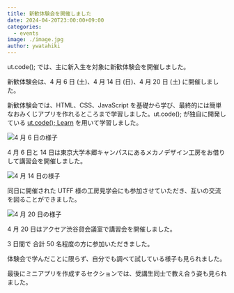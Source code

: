 ```yaml
---
title: 新歓体験会を開催しました
date: 2024-04-20T23:00:00+09:00
categories:
  - events
image: ./image.jpg
author: ywatahiki
---
```


ut.code(); では、主に新入生を対象に新歓体験会を開催しました。

新歓体験会は、4 月 6 日 (土)、4 月 14 日 (日)、4 月 20 日 (土) に開催しました。

新歓体験会では、HTML、CSS、JavaScript を基礎から学び、最終的には簡単なおみくじアプリを作れるところまで学習しました。ut.code(); が独自に開発している [ut.code(); Learn](https://learn.utcode.net/) を用いて学習しました。

![4 月 6 日の様子](./workshop-04-06.jpg)

4 月 6 日と 14 日は東京大学本郷キャンパスにあるメカノデザイン工房をお借りして講習会を開催しました。

![4 月 14 日の様子](./workshop-04-14.jpg)

同日に開催された UTFF 様の工房見学会にも参加させていただき、互いの交流を図ることができました。

![4 月 20 日の様子](./workshop-04-20.jpg)

4 月 20 日はアクセア渋谷貸会議室で講習会を開催しました。

3 日間で 合計 50 名程度の方に参加いただきました。

体験会で学んだことに限らず、自分でも調べて試している様子も見られました。

最後にミニアプリを作成するセクションでは、受講生同士で教え合う姿も見られました。
